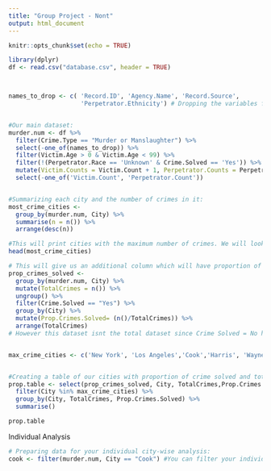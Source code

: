 ```yaml
---
title: "Group Project - Nont"
output: html_document
---
```


```r
knitr::opts_chunk$set(echo = TRUE)
```

```r
library(dplyr)
df <- read.csv("database.csv", header = TRUE)



names_to_drop <- c( 'Record.ID', 'Agency.Name', 'Record.Source', 
                    'Perpetrator.Ethnicity') # Dropping the variables from our analysis


#Our main dataset:
murder.num <- df %>%
  filter(Crime.Type == "Murder or Manslaughter") %>%
  select(-one_of(names_to_drop)) %>%
  filter(Victim.Age > 0 & Victim.Age < 99) %>%
  filter(!(Perpetrator.Race == 'Unknown' & Crime.Solved == 'Yes')) %>%
  mutate(Victim.Counts = Victim.Count + 1, Perpetrator.Counts = Perpetrator.Count +1) %>%
  select(-one_of('Victim.Count', 'Perpetrator.Count'))


#Summarizing each city and the number of crimes in it:
most_crime_cities <- 
  group_by(murder.num, City) %>%
  summarise(n = n()) %>%
  arrange(desc(n)) 

#This will print cities with the maximum number of crimes. We will look at the first 5:
head(most_crime_cities)

# This will give us an additional column which will have proportion of crimes solved in that city
prop_crimes_solved <- 
  group_by(murder.num, City) %>% 
  mutate(TotalCrimes = n()) %>%
  ungroup() %>%
  filter(Crime.Solved == "Yes") %>%
  group_by(City) %>%
  mutate(Prop.Crimes.Solved= (n()/TotalCrimes)) %>% 
  arrange(TotalCrimes)
# However this dataset isnt the total dataset since Crime Solved = No has been filtered out


max_crime_cities <- c('New York', 'Los Angeles','Cook','Harris', 'Wayne')


#Creating a table of our cities with proportion of crime solved and total crimes:
prop.table <- select(prop_crimes_solved, City, TotalCrimes,Prop.Crimes.Solved ) %>%
  filter(City %in% max_crime_cities) %>%
  group_by(City, TotalCrimes, Prop.Crimes.Solved) %>%
  summarise() 

prop.table
```

Individual Analysis
```r
# Preparing data for your individual city-wise analysis:
cook <- filter(murder.num, City == "Cook") #You can filter your individual city. For eg, City == "Cook"
```
